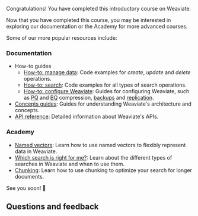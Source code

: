 Congratulations! You have completed this introductory course on Weaviate.

Now that you have completed this course, you may be interested in exploring our documentation or the Academy for more advanced courses.

Some of our more popular resources include:

### Documentation

- How-to guides
    - [How-to: manage data](/weaviate/manage-data/index.md): Code examples for *create*, *update* and *delete* operations.
    - [How-to: search](/weaviate/search/index.md): Code examples for all types of search operations.
    - [How-to: configure Weaviate](/weaviate/configuration/index.md): Guides for configuring Weaviate, such as [PQ](/weaviate/configuration/compression/pq-compression.md) and [BQ](/weaviate/configuration/compression/bq-compression.md) compression, [backups](/weaviate/configuration/backups.md) and [replication](/weaviate/configuration/replication.md).
- [Concepts guides](/weaviate/concepts/index.md): Guides for understanding Weaviate's architecture and concepts.
- [API reference](/weaviate/api/index.md): Detailed information about Weaviate's APIs.

### Academy

- [Named vectors](/academy/py/named_vectors): Learn how to use named vectors to flexibly represent data in Weaviate.
- [Which search is right for me?](/academy/py/standalone/which_search): Learn about the different types of searches in Weaviate and when to use them.
- [Chunking](/academy/py/standalone/chunking): Learn how to use chunking to optimize your search for longer documents.


<CTASocials />

See you soon! 👋

## Questions and feedback


<DocsFeedback/>
